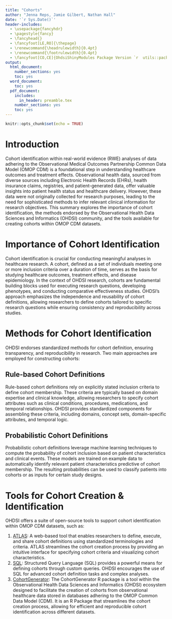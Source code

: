 ```yaml
---
title: "Cohorts"
author: "Jenna Reps, Jamie Gilbert, Nathan Hall"
date: '`r Sys.Date()`'
header-includes:
  - \usepackage{fancyhdr}
  - \pagestyle{fancy}
  - \fancyhead{}
  - \fancyfoot[LE,RO]{\thepage}
  - \renewcommand{\headrulewidth}{0.4pt}
  - \renewcommand{\footrulewidth}{0.4pt}
  - \fancyfoot[CO,CE]{OhdsiShinyModules Package Version `r  utils::packageVersion("OhdsiShinyModules")`}
output:
  html_document:
    number_sections: yes
    toc: yes
  word_document:
    toc: yes
  pdf_document:
    includes:
      in_header: preamble.tex
    number_sections: yes
    toc: yes
---
```


```{=html}
<!--
%\VignetteEngine{knitr}
%\VignetteIndexEntry{Adding Shiny Modules}
-->
```
```r
knitr::opts_chunk$set(echo = TRUE)
```

# Introduction

Cohort identification within real-world evidence (RWE) analyses of data adhering to the Observational Medical Outcomes Partnership Common Data Model (OMOP CDM) is a foundational step in understanding healthcare outcomes and treatment effects. Observational health data, sourced from diverse sources including Electronic Health Records (EHRs), health insurance claims, registries, and patient-generated data, offer valuable insights into patient health status and healthcare delivery. However, these data were not originally collected for research purposes, leading to the need for sophisticated methods to infer relevant clinical information for research objectives. This summary explores the importance of cohort identification, the methods endorsed by the Observational Health Data Sciences and Informatics (OHDSI) community, and the tools available for creating cohorts within OMOP CDM datasets.

# Importance of Cohort Identification

Cohort identification is crucial for conducting meaningful analyses in healthcare research. A cohort, defined as a set of individuals meeting one or more inclusion criteria over a duration of time, serves as the basis for studying healthcare outcomes, treatment effects, and disease epidemiology. In the context of OHDSI research, cohorts are fundamental building blocks used for executing research questions, developing phenotypes, and conducting comparative effectiveness studies. OHDSI's approach emphasizes the independence and reusability of cohort definitions, allowing researchers to define cohorts tailored to specific research questions while ensuring consistency and reproducibility across studies.

# Methods for Cohort Identification

OHDSI endorses standardized methods for cohort definition, ensuring transparency, and reproducibility in research. Two main approaches are employed for constructing cohorts:

## Rule-based Cohort Definitions

Rule-based cohort definitions rely on explicitly stated inclusion criteria to define cohort membership. These criteria are typically based on domain expertise and clinical knowledge, allowing researchers to specify cohort attributes such as clinical conditions, procedures, medications, and temporal relationships. OHDSI provides standardized components for assembling these criteria, including domains, concept sets, domain-specific attributes, and temporal logic.

## Probabilistic Cohort Definitions

Probabilistic cohort definitions leverage machine learning techniques to compute the probability of cohort inclusion based on patient characteristics and clinical events. These models are trained on example data to automatically identify relevant patient characteristics predictive of cohort membership. The resulting probabilities can be used to classify patients into cohorts or as inputs for certain study designs.

# Tools for Cohort Creation & Identification

OHDSI offers a suite of open-source tools to support cohort identification within OMOP CDM datasets, such as:

1.  [ATLAS](http://atlas-demo.ohdsi.org/ "ATLAS"): A web-based tool that enables researchers to define, execute, and share cohort definitions using standardized terminologies and criteria. ATLAS streamlines the cohort creation process by providing an intuitive interface for specifying cohort criteria and visualizing cohort characteristics.
2.  [SQL](https://www.geeksforgeeks.org/what-is-sql/ "What is SQL?"): Structured Query Language (SQL) provides a powerful means for defining cohorts through custom queries. OHDSI encourages the use of SQL for advanced cohort definition tasks and complex analyses.
3.  [CohortGenerator](https://github.com/OHDSI/CohortGenerator?tab=readme-ov-file "Cohort Generator"): The CohortGenerator R package is a tool within the Observational Health Data Sciences and Informatics (OHDSI) ecosystem designed to facilitate the creation of cohorts from observational healthcare data stored in databases adhering to the OMOP Common Data Model (CDM). It is an R Package that streamlines the cohort creation process, allowing for efficient and reproducible cohort identification across different datasets.
